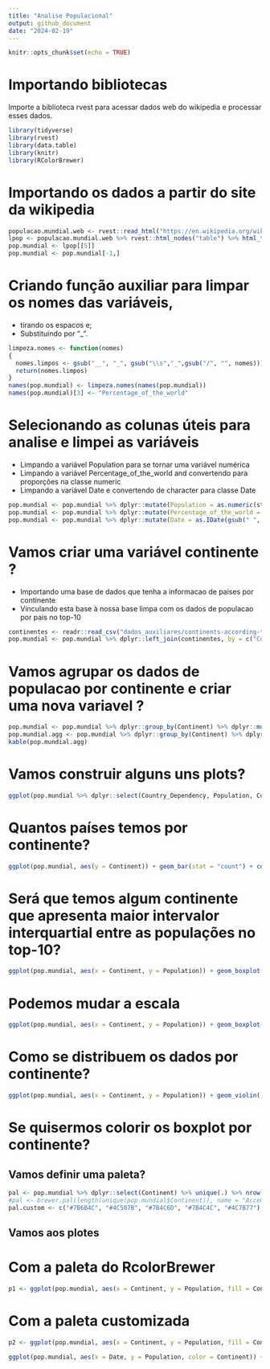 ```yaml
---
title: "Analise Populacional"
output: github_document
date: "2024-02-19"
---
```


```r
knitr::opts_chunk$set(echo = TRUE)
```

# Importando bibliotecas

Importe a biblioteca rvest para acessar dados web do wikipedia e processar esses dados.

```r
library(tidyverse)
library(rvest)
library(data.table)
library(knitr)
library(RColorBrewer)
```

# Importando os dados a partir do site da wikipedia

```r
populacao.mundial.web <- rvest::read_html("https://en.wikipedia.org/wiki/World_population")
lpop <- populacao.mundial.web %>% rvest::html_nodes("table") %>% html_table()
pop.mundial <- lpop[[5]]
pop.mundial <- pop.mundial[-1,]
```


# Criando função auxiliar para limpar os nomes das variáveis, 
  * tirando os espacos e; 
  * Substituindo por "_".

```r
limpeza.nomes <- function(nomes)
{
  nomes.limpos <- gsub("__", "_", gsub("\\s","_",gsub("/", "", nomes)))
  return(nomes.limpos)
}
names(pop.mundial) <- limpeza.nomes(names(pop.mundial))
names(pop.mundial)[3] <- "Percentage_of_the_world"
```

# Selecionando as colunas úteis para analise e limpei as variáveis
  * Limpando a variável Population para se tornar uma variável numérica
  * Limpando a variável Percentage_of_the_world and convertendo para proporções na classe numeric
  * Limpando a variável Date e convertendo de character para classe Date 

```r
pop.mundial <- pop.mundial %>% dplyr::mutate(Population = as.numeric(stringr::str_replace_all(Population, "\\,", "")))
pop.mundial <- pop.mundial %>% dplyr::mutate(Percentage_of_the_world = as.numeric(stringr::str_replace_all(Percentage_of_the_world, "%", ""))/100)
pop.mundial <- pop.mundial %>% dplyr::mutate(Date = as.IDate(gsub(" ", "-", Date), format = "%d-%b-%Y"))
```

# Vamos criar uma variável continente ?
  * Importando uma base de dados que tenha a informacao de paises por continente
  * Vinculando esta base à nossa base limpa com os dados de populacao por pais no top-10

```r
continentes <- readr::read_csv("dados_auxiliares/continents-according-to-our-world-in-data.csv")
pop.mundial <- pop.mundial %>% dplyr::left_join(continentes, by = c("Country_Dependency" = "Entity"))
```

# Vamos agrupar os dados de populacao por continente e criar uma nova variavel ?

```r
pop.mundial <- pop.mundial %>% dplyr::group_by(Continent) %>% dplyr::mutate(Population_Continent = sum(Population))
pop.mundial.agg <- pop.mundial %>% dplyr::group_by(Continent) %>% dplyr::summarise(Population_Continent = sum(Population))
kable(pop.mundial.agg)
```

# Vamos construir alguns uns plots?

```r
ggplot(pop.mundial %>% dplyr::select(Country_Dependency, Population, Continent), aes(x = Country_Dependency, y = Population, fill = Continent)) + geom_bar(stat = "identity") + xlab("Países") + ylab("População") + labs(title = "População dos países top-10 do mundo", subtitle = "Coleta web para análise com ggplot", caption = "Fonte: Wikipedia") + theme_minimal()
```

# Quantos países temos por continente?

```r
ggplot(pop.mundial, aes(y = Continent)) + geom_bar(stat = "count") + coord_flip()
```

# Será que temos algum continente que apresenta maior intervalor interquartial entre as populações no top-10?

```r
ggplot(pop.mundial, aes(x = Continent, y = Population)) + geom_boxplot()
```

# Podemos mudar a escala

```r
ggplot(pop.mundial, aes(x = Continent, y = Population)) + geom_boxplot() + scale_y_continuous(trans='log10')
```

# Como se distribuem os dados por continente?

```r
ggplot(pop.mundial, aes(x = Continent, y = Population)) + geom_violin()
```


# Se quisermos colorir os boxplot por continente?

## Vamos definir uma paleta?

```r

pal <- pop.mundial %>% dplyr::select(Continent) %>% unique(.) %>% nrow(.) %>% brewer.pal(., name = "Accent")
#pal <- brewer.pal(length(unique(pop.mundial$Continent)), name = "Accent")
pal.custom <- c("#7B6B4C", "#4C507B", "#7B4C6D", "#7B4C4C", "#4C7B77")
```

## Vamos aos plotes

# Com a paleta do RcolorBrewer
```r
p1 <- ggplot(pop.mundial, aes(x = Continent, y = Population, fill = Continent)) + geom_boxplot() + scale_fill_manual(values = pal)
```

# Com a paleta customizada

```r
p2 <- ggplot(pop.mundial, aes(x = Continent, y = Population, fill = Continent)) + geom_boxplot() + scale_fill_manual(values = pal.custom)
```

```r
ggplot(pop.mundial, aes(x = Date, y = Population, color = Continent)) + geom_point()
```

